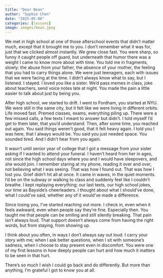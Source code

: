 ```yaml
---
title: "Dear Bean"
author: "Sophie Chen"
date: "2025-05-06"
categories: [lessons]
image: images/bean.jpeg
---
```



We met in high school at one of those afterschool events that didn’t matter much, except that it brought me to you. I don’t remember what it was for, just that we clicked almost instantly. We grew close fast. You were sharp, so funny it caught people off guard, but underneath that humor there was a weight I came to know more about with time. You told me in fragments, slowly: the abuse from your father, the absence of your mother, the feeling that you had to carry things alone. 
We were just teenagers, each with issues that we were facing at the time. I didn’t always know what to say, but I listened. I stayed. I loved you like a sister. We'd pass memes in class, joke about teachers, send voice notes late at night. You made the pain a little easier to talk about just by being you. 

After high school, we started to drift. I went to Fordham, you started at NYU. We were still in the same city, but it felt like we were living in different orbits. Life moved fast. Premed classes, exams, everything piling up. There were a few missed calls, a few texts I meant to answer but didn’t. I told myself I’d get to them later, that you’d understand. Then, after some time, you reached out again. You said things weren’t good, that it felt heavy again. I told you I was here, that I always would be. 
You said you just needed space. You sounded tired. And I didn’t hear from you again. 

It wasn’t until senior year of college that I got a message from your sister asking if I wanted to attend your funeral. I haven't heard from her in ages, not since the high school days where you and I would have sleepovers, and she would join. I remember staring at my phone, reading it over and over, not believing what I was seeing. That was how I found out. That was how I lost you. Grief didn’t hit all at once. It came in waves, in the quiet moments. I’d be on the subway or walking to class and suddenly feel like I couldn’t breathe.
I kept replaying everything; our last texts, our high school jokes, our time as Bayside's cheerleaders. 
I thought about what I should’ve done, what I could’ve said, whether any of it would’ve made a difference. 

Since losing you, I’ve started reaching out more. I check in, even when it feels awkward, even when people say they’re fine. Especially then. You taught me that people can be smiling and still silently breaking.
That pain isn’t always loud. That support doesn’t always come from having the right words, but from staying, from showing up.

I think about you often, in ways I don’t always say out loud. I carry your story with me; when I ask better questions, when I sit with someone’s sadness, when I choose to stay present even in discomfort.
You were one of my first lessons in how deeply people can hurt and how much it matters to be seen in that hurt.

There’s so much I wish I could go back and do differently. But more than anything, I’m grateful I got to know you at all.
